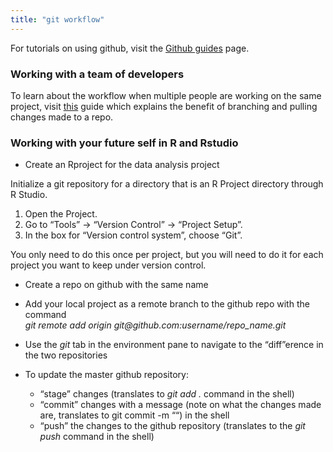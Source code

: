 ```yaml
---
title: "git workflow"
---
```


For tutorials on  using github, visit the [Github guides](https://guides.github.com/) page.  

### Working with a team of developers  

To learn about the workflow when multiple people are working on the same project, visit [this](https://guides.github.com/introduction/flow/) guide which explains the benefit of branching and pulling changes made to a repo.  


### Working with your future self in R and Rstudio    

*  Create an Rproject for the data analysis project  

Initialize a git repository for a directory that is an R Project directory through R Studio.

1.  Open the Project.
2.  Go to “Tools” -> “Version Control” -> “Project Setup”.
3.  In the box for “Version control system”, choose “Git”.

You only need to do this once per project, but you will need to do it for each project you want to keep under version control.  

*  Create a repo on github with the same name  

*  Add your local project as a remote branch to the github repo with the command   
*git remote add origin git@github.com:username/repo_name.git*  

*  Use the *git* tab in the environment pane to navigate to the "diff"erence in the two repositories  

*   To update the master github repository:  
    *  "stage" changes (translates to _git add ._ command in the shell)
    *  "commit" changes with a message (note on what the changes made are, translates to git commit -m "") in the shell  
    *  "push" the changes to the  github repository (translates to the _git push_ command in the shell)  


